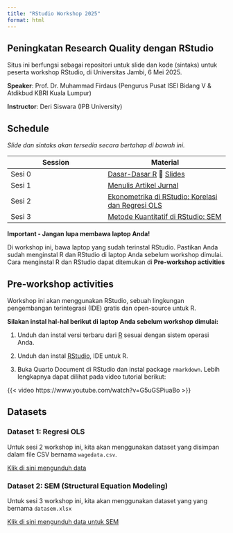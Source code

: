 ```yaml
---
title: "RStudio Workshop 2025"
format: html
---
```


## Peningkatan Research Quality dengan RStudio

Situs ini berfungsi sebagai repositori untuk slide dan kode (sintaks) untuk peserta workshop RStudio, di Universitas Jambi, 6 Mei 2025.

**Speaker**: Prof. Dr. Muhammad Firdaus (Pengurus Pusat ISEI Bidang V & Atdikbud KBRI Kuala Lumpur)

**Instructor**: Deri Siswara (IPB University)

## Schedule

*Slide dan sintaks akan tersedia secara bertahap di bawah ini.*

::::: table-schedule
| Session | Material |
|----------------------|---------------------------|
| Sesi 0 | [Dasar-Dasar R](WorkshopR2025/dasar_r.html) 📂 [Slides](https://drive.google.com/file/d/1hp_4ou7BkMDjBA7lUHm2p118LOwvpQ23/view?usp=drive_link) |
| Sesi 1 | [Menulis Artikel Jurnal](https://drive.google.com/file/d/1hqP5EDanURwVy9fK4nZELjcGOrgOJnM7/view?usp=drive_link) |
| Sesi 2 | [Ekonometrika di RStudio: Korelasi dan Regresi OLS](WorkshopR2025/regresi.html) |
| Sesi 3 | [Metode Kuantitatif di RStudio: SEM](WorkshopR2025/sem_v2.html) |

```{=html}
<style type="text/css">
    .table-schedule table thead tr {width: 100%;}
    .table-schedule table thead tr th:nth-child(1) { width: 22%; }
    .table-schedule table thead tr th:nth-child(2) { width: 23%; }
    .table-schedule table thead tr th:nth-child(3) { width: 30%; }
    .table-schedule table thead tr th:nth-child(4) { width: 20%; }
</style>
```
:::::

::: {.callout-note appearance="simple"}
**Important - Jangan lupa membawa laptop Anda!**

Di workshop ini, bawa laptop yang sudah terinstal RStudio. Pastikan Anda sudah menginstal R dan RStudio di laptop Anda sebelum workshop dimulai. Cara menginstal R dan RStudio dapat ditemukan di **Pre-workshop activities**
:::

## Pre-workshop activities

Workshop ini akan menggunakan RStudio, sebuah lingkungan pengembangan terintegrasi (IDE) gratis dan open-source untuk R.

**Silakan instal hal-hal berikut di laptop Anda sebelum workshop dimulai:**

1.  Unduh dan instal versi terbaru dari [R](https://cran.r-project.org/) sesuai dengan sistem operasi Anda.

2.  Unduh dan instal [RStudio](https://posit.co/download/rstudio-desktop/), IDE untuk R.

3.  Buka Quarto Document di RStudio dan instal package `rmarkdown`. Lebih lengkapnya dapat dilihat pada video tutorial berikut:

{{< video https://www.youtube.com/watch?v=G5uGSPiuaBo >}}

## Datasets

### Dataset 1: Regresi OLS

Untuk sesi 2 workshop ini, kita akan menggunakan dataset yang disimpan dalam file CSV bernama `wagedata.csv`.

```{=html}
<a href="https://drive.google.com/file/d/156tWtVGHyLA4ERiTe_7Oa6E7dGJGWWqW/view?usp=drive_link" type="button" class="btn btn-success"> Klik di sini mengunduh data</a>
```

### Dataset 2: SEM (Structural Equation Modeling)

Untuk sesi 3 workshop ini, kita akan menggunakan dataset yang yang bernama `datasem.xlsx`

```{=html}
<a href="https://docs.google.com/spreadsheets/d/1Q8YawgY4rLmb68q-75EvmxmppszG5k1s/edit?usp=sharing&ouid=102650298931671998321&rtpof=true&sd=true" type="button" class="btn btn-success"> Klik di sini mengunduh data untuk SEM</a>
```

